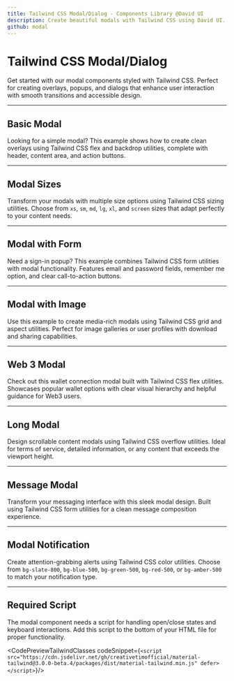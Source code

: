 ```yaml
---
title: Tailwind CSS Modal/Dialog - Components Library @David UI
description: Create beautiful modals with Tailwind CSS using David UI. It is ideal for creating engaging web or mobile interfaces, try now for free!
github: modal
---
```


<InfoBadge />

# Tailwind CSS Modal/Dialog

Get started with our modal components styled with Tailwind CSS. Perfect for creating overlays, popups, and dialogs that enhance user interaction with smooth transitions and accessible design.

---

## Basic Modal

Looking for a simple modal? This example shows how to create clean overlays using Tailwind CSS flex and backdrop utilities, complete with header, content area, and action buttons.

<PreviewWithCode relativePath="modal/modal-demo.tsx" language="html" />

---

## Modal Sizes

Transform your modals with multiple size options using Tailwind CSS sizing utilities. Choose from `xs`, `sm`, `md`, `lg`, `xl`, and `screen` sizes that adapt perfectly to your content needs.

<PreviewWithCode relativePath="modal/modal-sizes.tsx" language="html" />

---

## Modal with Form

Need a sign-in popup? This example combines Tailwind CSS form utilities with modal functionality. Features email and password fields, remember me option, and clear call-to-action buttons.

<PreviewWithCode relativePath="modal/modal-with-form.tsx" language="html" />

---

## Modal with Image

Use this example to create media-rich modals using Tailwind CSS grid and aspect utilities. Perfect for image galleries or user profiles with download and sharing capabilities.

<PreviewWithCode relativePath="modal/modal-with-image.tsx" language="html" />

---

## Web 3 Modal

Check out this wallet connection modal built with Tailwind CSS flex utilities. Showcases popular wallet options with clear visual hierarchy and helpful guidance for Web3 users.

<PreviewWithCode relativePath="modal/modal-web3.tsx" language="html" />

---

## Long Modal

Design scrollable content modals using Tailwind CSS overflow utilities. Ideal for terms of service, detailed information, or any content that exceeds the viewport height.

<PreviewWithCode relativePath="modal/modal-long.tsx" language="html" />

---

## Message Modal

Transform your messaging interface with this sleek modal design. Built using Tailwind CSS form utilities for a clean message composition experience.

<PreviewWithCode relativePath="modal/modal-message.tsx" language="html" />

---

## Modal Notification

Create attention-grabbing alerts using Tailwind CSS color utilities. Choose from `bg-slate-800`, `bg-blue-500`, `bg-green-500`, `bg-red-500`, or `bg-amber-500` to match your notification type.

<PreviewWithCode relativePath="modal/modal-notification.tsx" language="html" />

---

## Required Script

The modal component needs a script for handling open/close states and keyboard interactions. Add this script to the bottom of your HTML file for proper functionality.

<CodePreviewTailwindClasses codeSnippet={`<script src="https://cdn.jsdelivr.net/gh/creativetimofficial/material-tailwind@3.0.0-beta.4/packages/dist/material-tailwind.min.js" defer></script>`}/>
